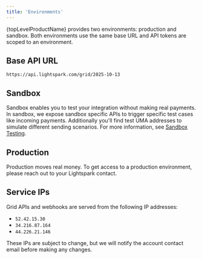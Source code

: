 ```yaml
---
title: 'Environments'
---
```


{topLevelProductName} provides two environments: production and sandbox.  Both environments use the same base URL and API tokens are scoped to an environment.

## Base API URL
 `https://api.lightspark.com/grid/2025-10-13`

## Sandbox
Sandbox enables you to test your integration without making real payments.  In sandbox, we expose sandbox specific APIs to trigger specific test cases like incoming payments.  Additionally you'll find test UMA addresses to simulate different sending scenarios.  For more information, see [Sandbox Testing](../payouts/platform-tools/sandbox-testing).

## Production
Production moves real money.  To get access to a production environment, please reach out to your Lightspark contact.

## Service IPs

Grid APIs and webhooks are served from the following IP addresses:

- `52.42.15.30`
- `34.216.87.164`
- `44.226.21.146`

<Warning>These IPs are subject to change, but we will notify the account contact email before making any changes.</Warning>